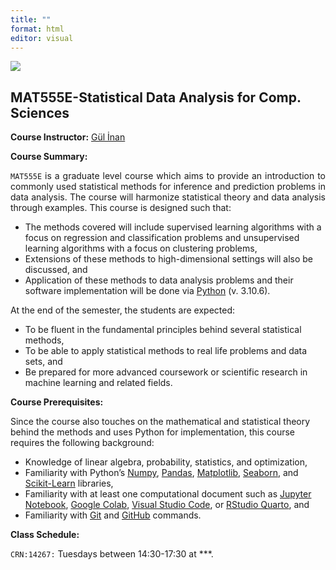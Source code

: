```yaml
---
title: ""
format: html
editor: visual
---
```


![](/images/itu_header_2.jpeg)

## MAT555E-Statistical Data Analysis for Comp. Sciences  


**Course Instructor:** [Gül İnan](https://gulinan.github.io/)

**Course Summary:**

<p align="justify">
`MAT555E` is a graduate level course which aims to provide an introduction to commonly used statistical methods for inference and prediction
problems in data analysis. The course will harmonize statistical theory and data analysis through examples. This course is designed such that:  
<ul> 
  <li>The methods covered will include supervised learning algorithms with a focus on regression and classification problems and unsupervised learning algorithms with a 
  focus on clustering problems,</li>      
  <li>Extensions of these methods to high-dimensional settings will also be discussed, and</li>  
  <li>Application of these methods to data analysis problems and their software implementation 
  will be done via [Python](https://www.python.org/downloads/) (v. 3.10.6).</li>
</ul>  

At the end of the semester, the students are expected:

<ul> 
  <li>To be fluent in the fundamental principles behind several statistical methods,</li>
  <li>To be able to apply statistical methods to real life problems and data sets, and</li>
  <li>Be prepared for more advanced coursework or scientific research in machine learning and related fields.</li>
</ul>  
</p>  

**Course Prerequisites:**

<p align="justify">
Since the course also touches on the mathematical and statistical theory behind the methods and uses Python for implementation, this course requires the following background:

<ul> 
  <li>Knowledge of linear algebra, probability, statistics, and optimization,</li>
  <li>Familiarity with Python's [Numpy](https://numpy.org/), [Pandas](https://pandas.pydata.org/), [Matplotlib](https://matplotlib.org/), [Seaborn](https://seaborn.pydata.org/), and [Scikit-Learn](https://scikit-learn.org/stable/) libraries, </li> 
  <li>Familiarity with at least one computational document such as [Jupyter Notebook](https://jupyter.org/), [Google Colab](https://colab.research.google.com/), [Visual Studio Code](https://code.visualstudio.com/), or [RStudio Quarto](https://quarto.org/docs/tools/rstudio.html), and</li>
  <li> Familiarity with [Git](https://git-scm.com/) and [GitHub](https://github.com/) commands.</li>
</ul>   
</p>


**Class Schedule:**

`CRN:14267:` Tuesdays between 14:30-17:30 at ***.


